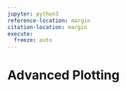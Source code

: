 ```yaml
---
jupyter: python3
reference-location: margin
citation-location: margin
execute: 
  freeze: auto
---
```


# Advanced Plotting

